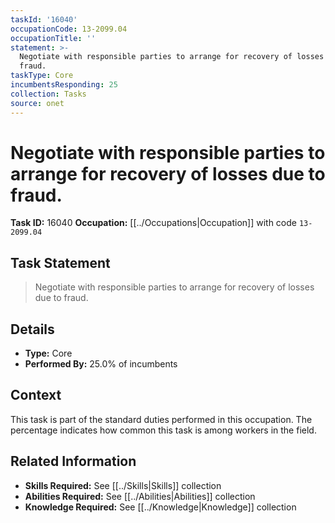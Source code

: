 ```yaml
---
taskId: '16040'
occupationCode: 13-2099.04
occupationTitle: ''
statement: >-
  Negotiate with responsible parties to arrange for recovery of losses due to
  fraud.
taskType: Core
incumbentsResponding: 25
collection: Tasks
source: onet
---
```

# Negotiate with responsible parties to arrange for recovery of losses due to fraud.

**Task ID:** 16040
**Occupation:** [[../Occupations|Occupation]] with code `13-2099.04`

## Task Statement

> Negotiate with responsible parties to arrange for recovery of losses due to fraud.

## Details

- **Type:** Core
- **Performed By:** 25.0% of incumbents

## Context

This task is part of the standard duties performed in this occupation. The percentage indicates how common this task is among workers in the field.

## Related Information

- **Skills Required:** See [[../Skills|Skills]] collection
- **Abilities Required:** See [[../Abilities|Abilities]] collection
- **Knowledge Required:** See [[../Knowledge|Knowledge]] collection
